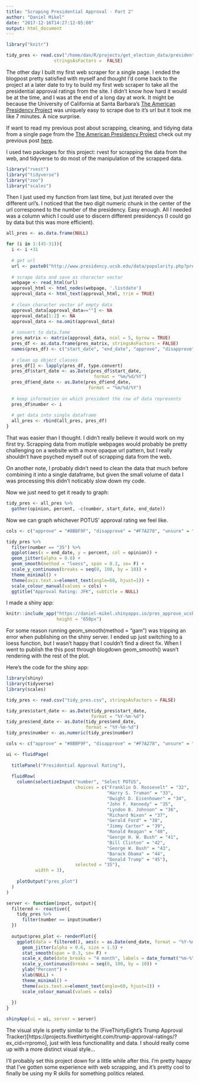 ```yaml
---
title: "Scraping Presidential Approval - Part 2"
author: "Daniel Mikel"
date: "2017-12-16T14:27:12-05:00"
output: html_document
---
```


```r
library("knitr")

tidy_pres <- read.csv("/home/dan/R/projects/get_election_data/presidential approval ratings/pres_approve_ucsb_prod/pres_approve_ucsb/tidy_pres.csv", 
                  stringsAsFactors =  FALSE)
```

The other day I built my first web scraper for a single page. I ended the blogpost pretty satisfied with myself and thought I'd come back to the project at a later date to try to build my first web scraper to take all the presidential approval ratings from the site. I didn't know how hard it would be at the time, and I was at the end of a long day at work. It might be because the University of California at Santa Barbara's [The American Presidency Project](http://www.presidency.ucsb.edu/index.php) was uniquely easy to scrape due to it's url but it took me like 7 minutes. A nice surprise. 

If want to read my previous post about scrapping, cleaning, and tidying data from a single page from the [The American Presidency Project](http://www.presidency.ucsb.edu/index.php) check out my previous post [here](https://abies.netlify.com/2017/12/scraping-presidential-approval/). 

I used two packages for this project: rvest for scrapping the data from the web, and tidyverse to do most of the manipulation of the scrapped data.

```r
library("rvest")
library("tidyverse")
library("zoo")
library("scales")
```

Then I just used my function from last time, but just iterated over the different url's. I noticed that the two digit numeric chunk in the center of the url corresponed to the number of the presidency. Easy enough. All I needed was a column which I could use to discern different presidencys (I could go by data but this was more efficient). 

```r
all_pres <- as.data.frame(NULL)

for (i in 1:(45-31)){
  i <- i +31
  
  # get url
  url <- paste0("http://www.presidency.ucsb.edu/data/popularity.php?pres=", i, "&sort=time&direct=DESC&Submit=DISPLAY")
  
  # scrape data and save as character vector              
  webpage <- read_html(url)
  approval_html <- html_nodes(webpage, '.listdate')
  approval_data <- html_text(approval_html, trim = TRUE)
  
  # clean character vector of empty data
  approval_data[approval_data==""] <- NA
  approval_data[1:2] <- NA
  approval_data <- na.omit(approval_data)
  
  # convert to data.fame
  pres_matrix <- matrix(approval_data, ncol = 5, byrow = TRUE)
  pres_df <- as.data.frame(pres_matrix, stringsAsFactors = FALSE)
  names(pres_df) <- c("start_date", "end_date", "approve", "disapprove", "unsure")
  
  # clean up object classes
  pres_df[] <- lapply(pres_df, type.convert)
  pres_df$start_date <- as.Date(pres_df$start_date, 
                                 format = "%m/%d/%Y")
  pres_df$end_date <- as.Date(pres_df$end_date, 
                               format = "%m/%d/%Y")
  
  # keep information on which president the row of data represents
  pres_df$number <- i
  
  # get data into single dataframe
  all_pres <- rbind(all_pres, pres_df)
}
```

That was easier than I thought. I didn't really believe it would work on my first try. Scrapping data from mutliple webpages would probably be pretty challenging on a website with a more opaque url pattern, but I really shouldn't have psyched myself out of scrapping data from the web. 

On another note, I probably didn't need to clean the data that much before combining it into a single dataframe, but given the small volume of data I was processing this didn't noticably slow down my code. 

Now we just need to get it ready to graph:

```r
tidy_pres <- all_pres %>%
  gather(opinion, percent, -c(number, start_date, end_date)) 
```

Now we can graph whichever POTUS' approval rating we feel like.

```r

cols <- c("approve" = "#8BBF9F", "disapprove" = "#F7A278", "unsure" = "#A4BFEB")

tidy_pres %>%
  filter(number == "35") %>%
  ggplot(aes(x = end_date, y = percent, col = opinion)) +
  geom_jitter(alpha = 0.8) +
  geom_smooth(method = "loess", span = 0.3, se= F) +
  scale_y_continuous(breaks = seq(0, 100, by = 10)) +
  theme_minimal() +
  theme(axis.text.x=element_text(angle=60, hjust=1)) + 
  scale_colour_manual(values = cols) + 
  ggtitle("Approval Rating: JFK", subtitle = NULL)
```

I made a shiny app:

```r

knitr::include_app("https://daniel-mikel.shinyapps.io/pres_approve_ucsb/", 
                   height = "650px")

```

For some reason running geom_smooth(method = "gam") was tripping an error when publishing on the shiny server. I ended up just switching to a loess function, but I wasn't happy that I couldn't find a direct fix. When I went to publish the this post through blogdown geom_smooth() wasn't rendering with the rest of the plot. 

Here's the code for the shiny app:

```r
library(shiny)
library(tidyverse)
library(scales)

tidy_pres <- read.csv("tidy_pres.csv", stringsAsFactors = FALSE)

tidy_pres$start_date <- as.Date(tidy_pres$start_date, 
                                format = "%Y-%m-%d")
tidy_pres$end_date <- as.Date(tidy_pres$end_date, 
                              format = "%Y-%m-%d")
tidy_pres$number <- as.numeric(tidy_pres$number)

cols <- c("approve" = "#8BBF9F", "disapprove" = "#F7A278", "unsure" = "#A4BFEB")

ui <- fluidPage(
  
  titlePanel("Presidential Approval Rating"),
  
  fluidRow(
    column(selectizeInput("number", "Select POTUS",
                          choices = c("Franklin D. Roosevelt" = "32",
                                      "Harry S. Truman" = "33",
                                      "Dwight D. Eisenhower" = "34",
                                      "John F. Kennedy" = "35",
                                      "Lyndon B. Johnson" = "36",
                                      "Richard Nixon" = "37",
                                      "Gerald Ford" = "38",
                                      "Jimmy Carter" = "39",
                                      "Ronald Reagan" = "40",
                                      "George H. W. Bush" = "41",
                                      "Bill Clinton" = "42",
                                      "George W. Bush" = "43",
                                      "Barack Obama" = "44",
                                      "Donald Trump" = "45"),
                          selected = "35"),
           width = 3),
    
    plotOutput("pres_plot")
  )
)

server <- function(input, output){
  filtered <- reactive({
    tidy_pres %>%
      filter(number == input$number) 
  })
  
  output$pres_plot <- renderPlot({
    ggplot(data = filtered(), aes(x = as.Date(end_date, format = "%Y-%m-%d"), y = percent, col = opinion)) +
      geom_jitter(alpha = 0.6, size = 1.5) +
      stat_smooth(span = 0.3, se= F) +
      scale_x_date(date_breaks = "4 month", labels = date_format("%m-%Y")) +
      scale_y_continuous(breaks = seq(0, 100, by = 10)) +
      ylab("Percent") +
      xlab(NULL) +
      theme_minimal() +
      theme(axis.text.x=element_text(angle=60, hjust=1)) + 
      scale_colour_manual(values = cols)
    
  })
}

shinyApp(ui = ui, server = server)
```

The visual style is pretty similar to the (FiveThirtyEight's Trump Approval Tracker)[https://projects.fivethirtyeight.com/trump-approval-ratings/?ex_cid=rrpromo], just with less functionallity and data. I should really come up with a more distinct visual style...

I'll probably set this project down for a little while after this. I'm pretty happy that I've gotten some experience with web scrapping, and it's pretty cool to finally be using my R skills for something politics related. 
